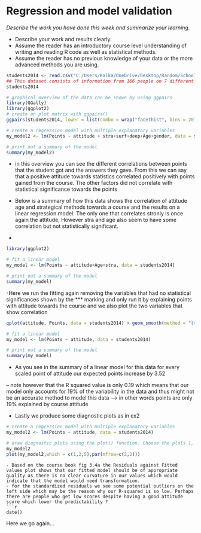 # Regression and model validation

*Describe the work you have done this week and summarize your learning.*

- Describe your work and results clearly. 
- Assume the reader has an introductory course level understanding of writing and reading R code as well as statistical methods.
- Assume the reader has no previous knowledge of your data or the more advanced methods you are using.
```r
students2014 <- read.csv("C:/Users/Kalka/OneDrive/Desktop/Random/School/Open_Data/IODS-project/learning2014.csv")
## This dataset consists of information from 166 people on 7 different parameters including their gender,age, and certain learning questionnaire parameters. The point of the questionnaire was to see how the students course results correlate with their learning approaches and attitude towards a certain statistics course. Deep stra and surf correlate to study skill dimensions 
students2014
```
```r
# graphical overview of the data can be shown by using ggpairs
library(GGally)
library(ggplot2)
# create an plot matrix with ggpairs()
ggpairs(students2014, lower = list(combo = wrap("facethist", bins = 20)))

# create a regression model with multiple explanatory variables
my_model2 <- lm(Points ~ attitude + stra+surf+deep+Age+gender, data = students2014)

# print out a summary of the model
summary(my_model2)
```

- in this overview you can see the different correlations between points that the student got and the answers they gave. From this we can say that a positive attitude towards statistics correlated positively with points gained from the course. The other factors did not correlate with statistical significance towards the points


- Below is a summary of how this data shows the correlation of attitude age and strategical methods towards a course and the results on a linear regression model. The only one that correlates stronly is once again the attitude, However stra and age also seem to have some correlation but not statistically significant.
-
```r
library(ggplot2)

# fit a linear model
my_model <- lm(Points ~ attitude+Age+stra, data = students2014)

# print out a summary of the model
summary(my_model)
```
-Here we run the fitting again removing the variables that had no statistical significances shown by the *** marking and only run it by explaining points with attitude towards the course and we also plot the two variables that show correlation
```r
qplot(attitude, Points, data = students2014) + geom_smooth(method = "lm")

# fit a linear model
my_model <- lm(Points ~ attitude, data = students2014)

# print out a summary of the model
summary(my_model)
```


- As you see in the summary of a linear model for this data for every scaled point of attitude our expected points increase by 3.52

-- note however that the R squared value is only 0.19 which means that our model only accounts for 19% of the variability in the data and thus might not be an accurate method to model this data --> in other words points are only 19% explained by course attitude

- Lastly we produce some diagnostic plots as in ex2
```r
# create a regression model with multiple explanatory variables
my_model2 <- lm(Points ~ attitude, data = students2014)

# draw diagnostic plots using the plot() function. Choose the plots 1, 2 and 5
my_model2
plot(my_model2,which = c(1,2,5),par(mfrow=c(2,2)))
```
```
- Based on the course book fig 3.4a the Residuals against Fitted values plot shows that our fitted model should be of appropriate quality as there is no clear curvature in our values which would indicate that the model would need transformation.
- for the standardized residuals we see some potential outliers on the left side which may be the reason why our R-squared is so low. Perhaps there are people who get low scores despite having a good attitude score which lower the predictability ?
```r
date()
```

Here we go again...
